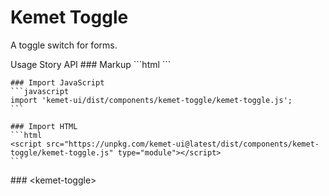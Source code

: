 
<Meta of={ToggleStories} />

# Kemet Toggle

A toggle switch for forms.

<kemet-tabs divider panel-effect="stacked">
  <kemet-tab slot="tab">Usage</kemet-tab>
  <kemet-tab slot="tab">Story</kemet-tab>
  <kemet-tab slot="tab">API</kemet-tab>
  <kemet-tab-panel slot="panel">
    ### Markup
    ```html
    <kemet-toggle></kemet-toggle>
    ```

    ### Import JavaScript
    ```javascript
    import 'kemet-ui/dist/components/kemet-toggle/kemet-toggle.js';
    ```

    ### Import HTML
    ```html
    <script src="https://unpkg.com/kemet-ui@latest/dist/components/kemet-toggle/kemet-toggle.js" type="module"></script>
    ```
  </kemet-tab-panel>
  <kemet-tab-panel slot="panel">
    <Canvas of={ToggleStories.Standard}  />
    <ArgsTable story={PRIMARY_STORY} />
  </kemet-tab-panel>
  <kemet-tab-panel slot="panel">
    ### &lt;kemet-toggle&gt;
    <ArgsTable of="kemet-toggle" />
  </kemet-tab-panel>
</kemet-tabs>
